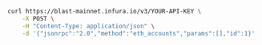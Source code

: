 
<Tabs>
  <TabItem value="cURL">

```bash
curl https://blast-mainnet.infura.io/v3/YOUR-API-KEY \
    -X POST \
    -H "Content-Type: application/json" \
    -d '{"jsonrpc":"2.0","method":"eth_accounts","params":[],"id":1}'
```

  </TabItem>

</Tabs>

